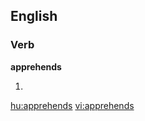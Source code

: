 
==English==

===Verb===
'''apprehends'''

# {{third-person singular of|[[apprehend]]}}

[[hu:apprehends]]
[[vi:apprehends]]